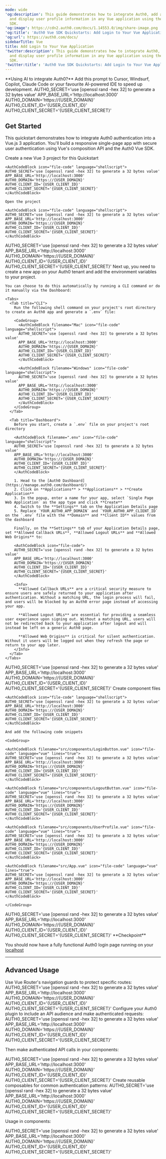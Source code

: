 ```yaml
---
mode: wide
'og:description': This guide demonstrates how to integrate Auth0, add authentication,
  and display user profile information in any Vue application using the Auth0 Vue
  SDK.
'og:image': https://cdn2.auth0.com/docs/1.14553.0/img/share-image.png
'og:title': 'Auth0 Vue SDK Quickstarts: Add Login to Your Vue Application'
'og:url': https://auth0.com/docs/
sidebarTitle: Vue
title: Add Login to Your Vue Application
'twitter:description': This guide demonstrates how to integrate Auth0, add authentication,
  and display user profile information in any Vue application using the Auth0 Vue
  SDK.
'twitter:title': 'Auth0 Vue SDK Quickstarts: Add Login to Your Vue Application'
---
```


<Accordion title="AI Prompt" defaultOpen icon="microchip-ai" iconType="sharp-solid">
  **Using AI to integrate Auth0?** Add this prompt to Cursor, Windsurf, Copilot, Claude Code or your favourite AI-powered IDE to speed up development.

  <AuthCodeBlock filename="expandable" icon="file-code" language="markdown">
  AUTH0_SECRET='use [openssl rand -hex 32] to generate a 32 bytes value'
  APP_BASE_URL='http://localhost:3000'
  AUTH0_DOMAIN='https://{USER_DOMAIN}'
  AUTH0_CLIENT_ID='{USER_CLIENT_ID}'
  AUTH0_CLIENT_SECRET='{USER_CLIENT_SECRET}'
  </AuthCodeBlock>
</Accordion>

## Get Started

This quickstart demonstrates how to integrate Auth0 authentication into a Vue.js 3 application. You'll build a responsive single-page app with secure user authentication using Vue's composition API and the Auth0 Vue SDK.

<Steps>
  <Step title="Create a new project" stepNumber={1}>
    Create a new Vue 3 project for this Quickstart

    <AuthCodeBlock icon="file-code" language="shellscript">
    AUTH0_SECRET='use [openssl rand -hex 32] to generate a 32 bytes value'
    APP_BASE_URL='http://localhost:3000'
    AUTH0_DOMAIN='https://{USER_DOMAIN}'
    AUTH0_CLIENT_ID='{USER_CLIENT_ID}'
    AUTH0_CLIENT_SECRET='{USER_CLIENT_SECRET}'
    </AuthCodeBlock>

    Open the project

    <AuthCodeBlock icon="file-code" language="shellscript">
    AUTH0_SECRET='use [openssl rand -hex 32] to generate a 32 bytes value'
    APP_BASE_URL='http://localhost:3000'
    AUTH0_DOMAIN='https://{USER_DOMAIN}'
    AUTH0_CLIENT_ID='{USER_CLIENT_ID}'
    AUTH0_CLIENT_SECRET='{USER_CLIENT_SECRET}'
    </AuthCodeBlock>
  </Step>
  <Step title="Install the Auth0 Vue SDK" stepNumber={2}>
    <AuthCodeBlock icon="file-code" language="shellscript">
    AUTH0_SECRET='use [openssl rand -hex 32] to generate a 32 bytes value'
    APP_BASE_URL='http://localhost:3000'
    AUTH0_DOMAIN='https://{USER_DOMAIN}'
    AUTH0_CLIENT_ID='{USER_CLIENT_ID}'
    AUTH0_CLIENT_SECRET='{USER_CLIENT_SECRET}'
    </AuthCodeBlock>
  </Step>
  <Step title="Setup your Auth0 App" stepNumber={3}>
    Next up, you need to create a new app on your Auth0 tenant and add the environment variables to your project.

    You can choose to do this automatically by running a CLI command or do it manually via the Dashboard:

    <Tabs>
      <Tab title="CLI">
        Run the following shell command on your project's root directory to create an Auth0 app and generate a `.env` file:

        <CodeGroup>
          <AuthCodeBlock filename="Mac" icon="file-code" language="shellscript">
          AUTH0_SECRET='use [openssl rand -hex 32] to generate a 32 bytes value'
          APP_BASE_URL='http://localhost:3000'
          AUTH0_DOMAIN='https://{USER_DOMAIN}'
          AUTH0_CLIENT_ID='{USER_CLIENT_ID}'
          AUTH0_CLIENT_SECRET='{USER_CLIENT_SECRET}'
          </AuthCodeBlock>

          <AuthCodeBlock filename="Windows" icon="file-code" language="shellscript">
          AUTH0_SECRET='use [openssl rand -hex 32] to generate a 32 bytes value'
          APP_BASE_URL='http://localhost:3000'
          AUTH0_DOMAIN='https://{USER_DOMAIN}'
          AUTH0_CLIENT_ID='{USER_CLIENT_ID}'
          AUTH0_CLIENT_SECRET='{USER_CLIENT_SECRET}'
          </AuthCodeBlock>
        </CodeGroup>
      </Tab>

      <Tab title="Dashboard">
        Before you start, create a `.env` file on your project's root directory

        <AuthCodeBlock filename=".env" icon="file-code" language="shellscript">
        AUTH0_SECRET='use [openssl rand -hex 32] to generate a 32 bytes value'
        APP_BASE_URL='http://localhost:3000'
        AUTH0_DOMAIN='https://{USER_DOMAIN}'
        AUTH0_CLIENT_ID='{USER_CLIENT_ID}'
        AUTH0_CLIENT_SECRET='{USER_CLIENT_SECRET}'
        </AuthCodeBlock>

        1. Head to the [Auth0 Dashboard](https://manage.auth0.com/dashboard/)
        2. Click on **Applications** > **Applications** > **Create Application**
        3. In the popup, enter a name for your app, select `Single Page Web Application` as the app type and click **Create**
        4. Switch to the **Settings** tab on the Application Details page
        5. Replace `YOUR_AUTH0_APP_DOMAIN` and `YOUR_AUTH0_APP_CLIENT_ID` on the `.env` file with the **Domain** and **Client ID** values from the dashboard

        Finally, on the **Settings** tab of your Application Details page, set **Allowed Callback URLs**, **Allowed Logout URLs** and **Allowed Web Origins** to:

        <AuthCodeBlock icon="file-code">
        AUTH0_SECRET='use [openssl rand -hex 32] to generate a 32 bytes value'
        APP_BASE_URL='http://localhost:3000'
        AUTH0_DOMAIN='https://{USER_DOMAIN}'
        AUTH0_CLIENT_ID='{USER_CLIENT_ID}'
        AUTH0_CLIENT_SECRET='{USER_CLIENT_SECRET}'
        </AuthCodeBlock>

        <Info>
          **Allowed Callback URLs** are a critical security measure to ensure users are safely returned to your application after authentication. Without a matching URL, the login process will fail, and users will be blocked by an Auth0 error page instead of accessing your app.

          **Allowed Logout URLs** are essential for providing a seamless user experience upon signing out. Without a matching URL, users will not be redirected back to your application after logout and will instead be left on a generic Auth0 page.

          **Allowed Web Origins** is critical for silent authentication. Without it users will be logged out when they refresh the page or return to your app later.
        </Info>
      </Tab>
    </Tabs>
  </Step>
  <Step title="Configure the Auth0 Plugin" stepNumber={4}>
    <AuthCodeBlock filename="src/main.ts" icon="file-code" language="typescript" lines="true">
    AUTH0_SECRET='use [openssl rand -hex 32] to generate a 32 bytes value'
    APP_BASE_URL='http://localhost:3000'
    AUTH0_DOMAIN='https://{USER_DOMAIN}'
    AUTH0_CLIENT_ID='{USER_CLIENT_ID}'
    AUTH0_CLIENT_SECRET='{USER_CLIENT_SECRET}'
    </AuthCodeBlock>
  </Step>
  <Step title="Create Authentication Components" stepNumber={5}>
    Create component files

    <AuthCodeBlock icon="file-code" language="shellscript">
    AUTH0_SECRET='use [openssl rand -hex 32] to generate a 32 bytes value'
    APP_BASE_URL='http://localhost:3000'
    AUTH0_DOMAIN='https://{USER_DOMAIN}'
    AUTH0_CLIENT_ID='{USER_CLIENT_ID}'
    AUTH0_CLIENT_SECRET='{USER_CLIENT_SECRET}'
    </AuthCodeBlock>

    And add the following code snippets

    <CodeGroup>

    <AuthCodeBlock filename="src/components/LoginButton.vue" icon="file-code" language="vue" lines="true">
    AUTH0_SECRET='use [openssl rand -hex 32] to generate a 32 bytes value'
    APP_BASE_URL='http://localhost:3000'
    AUTH0_DOMAIN='https://{USER_DOMAIN}'
    AUTH0_CLIENT_ID='{USER_CLIENT_ID}'
    AUTH0_CLIENT_SECRET='{USER_CLIENT_SECRET}'
    </AuthCodeBlock>

    <AuthCodeBlock filename="src/components/LogoutButton.vue" icon="file-code" language="vue" lines="true">
    AUTH0_SECRET='use [openssl rand -hex 32] to generate a 32 bytes value'
    APP_BASE_URL='http://localhost:3000'
    AUTH0_DOMAIN='https://{USER_DOMAIN}'
    AUTH0_CLIENT_ID='{USER_CLIENT_ID}'
    AUTH0_CLIENT_SECRET='{USER_CLIENT_SECRET}'
    </AuthCodeBlock>

    <AuthCodeBlock filename="src/components/UserProfile.vue" icon="file-code" language="vue" lines="true">
    AUTH0_SECRET='use [openssl rand -hex 32] to generate a 32 bytes value'
    APP_BASE_URL='http://localhost:3000'
    AUTH0_DOMAIN='https://{USER_DOMAIN}'
    AUTH0_CLIENT_ID='{USER_CLIENT_ID}'
    AUTH0_CLIENT_SECRET='{USER_CLIENT_SECRET}'
    </AuthCodeBlock>

    <AuthCodeBlock filename="src/App.vue" icon="file-code" language="vue" lines="true">
    AUTH0_SECRET='use [openssl rand -hex 32] to generate a 32 bytes value'
    APP_BASE_URL='http://localhost:3000'
    AUTH0_DOMAIN='https://{USER_DOMAIN}'
    AUTH0_CLIENT_ID='{USER_CLIENT_ID}'
    AUTH0_CLIENT_SECRET='{USER_CLIENT_SECRET}'
    </AuthCodeBlock>

    </CodeGroup>
  </Step>
  <Step title="Run your app" stepNumber={6}>
    <AuthCodeBlock icon="file-code" language="shellscript">
    AUTH0_SECRET='use [openssl rand -hex 32] to generate a 32 bytes value'
    APP_BASE_URL='http://localhost:3000'
    AUTH0_DOMAIN='https://{USER_DOMAIN}'
    AUTH0_CLIENT_ID='{USER_CLIENT_ID}'
    AUTH0_CLIENT_SECRET='{USER_CLIENT_SECRET}'
    </AuthCodeBlock>
  </Step>
</Steps>

<Check>
  **Checkpoint**

  You should now have a fully functional Auth0 login page running on your [localhost](http://localhost:5173/)
</Check>

---

## Advanced Usage

<Accordion title="Protecting Routes with Vue Router">
  Use Vue Router's navigation guards to protect specific routes:

  <AuthCodeBlock filename="src/router/index.ts" icon="file-code" language="typescript">
  AUTH0_SECRET='use [openssl rand -hex 32] to generate a 32 bytes value'
  APP_BASE_URL='http://localhost:3000'
  AUTH0_DOMAIN='https://{USER_DOMAIN}'
  AUTH0_CLIENT_ID='{USER_CLIENT_ID}'
  AUTH0_CLIENT_SECRET='{USER_CLIENT_SECRET}'
  </AuthCodeBlock>
</Accordion>

<Accordion title="Calling Protected APIs">
  Configure your Auth0 plugin to include an API audience and make authenticated requests:

  <AuthCodeBlock filename="src/main.ts" icon="file-code" language="typescript">
  AUTH0_SECRET='use [openssl rand -hex 32] to generate a 32 bytes value'
  APP_BASE_URL='http://localhost:3000'
  AUTH0_DOMAIN='https://{USER_DOMAIN}'
  AUTH0_CLIENT_ID='{USER_CLIENT_ID}'
  AUTH0_CLIENT_SECRET='{USER_CLIENT_SECRET}'
  </AuthCodeBlock>

  Then make authenticated API calls in your components:

  <AuthCodeBlock filename="src/components/ApiCall.vue" icon="file-code" language="vue">
  AUTH0_SECRET='use [openssl rand -hex 32] to generate a 32 bytes value'
  APP_BASE_URL='http://localhost:3000'
  AUTH0_DOMAIN='https://{USER_DOMAIN}'
  AUTH0_CLIENT_ID='{USER_CLIENT_ID}'
  AUTH0_CLIENT_SECRET='{USER_CLIENT_SECRET}'
  </AuthCodeBlock>
</Accordion>

<Accordion title="Using Composables for Authentication Logic">
  Create reusable composables for common authentication patterns:

  <AuthCodeBlock filename="src/composables/useAuthenticatedUser.ts" icon="file-code" language="typescript">
  AUTH0_SECRET='use [openssl rand -hex 32] to generate a 32 bytes value'
  APP_BASE_URL='http://localhost:3000'
  AUTH0_DOMAIN='https://{USER_DOMAIN}'
  AUTH0_CLIENT_ID='{USER_CLIENT_ID}'
  AUTH0_CLIENT_SECRET='{USER_CLIENT_SECRET}'
  </AuthCodeBlock>

  Usage in components:

  <AuthCodeBlock filename="src/components/UserDashboard.vue" icon="file-code" language="vue">
  AUTH0_SECRET='use [openssl rand -hex 32] to generate a 32 bytes value'
  APP_BASE_URL='http://localhost:3000'
  AUTH0_DOMAIN='https://{USER_DOMAIN}'
  AUTH0_CLIENT_ID='{USER_CLIENT_ID}'
  AUTH0_CLIENT_SECRET='{USER_CLIENT_SECRET}'
  </AuthCodeBlock>
</Accordion>

